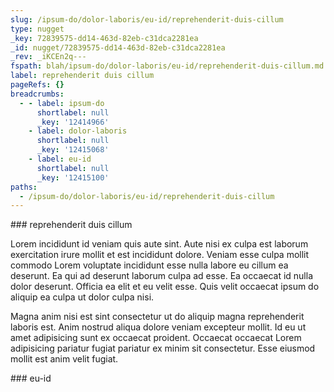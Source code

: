```yaml
---
slug: /ipsum-do/dolor-laboris/eu-id/reprehenderit-duis-cillum
type: nugget
_key: 72839575-dd14-463d-82eb-c31dca2281ea
_id: nugget/72839575-dd14-463d-82eb-c31dca2281ea
_rev: _iKCEn2q---
fspath: blah/ipsum-do/dolor-laboris/eu-id/reprehenderit-duis-cillum.md
label: reprehenderit duis cillum
pageRefs: {}
breadcrumbs:
  - - label: ipsum-do
      shortlabel: null
      _key: '12414966'
    - label: dolor-laboris
      shortlabel: null
      _key: '12415068'
    - label: eu-id
      shortlabel: null
      _key: '12415100'
paths:
  - /ipsum-do/dolor-laboris/eu-id/reprehenderit-duis-cillum
---
```


<NuggetArea>
<Nugget slug="/ipsum-do/dolor-laboris/eu-id/reprehenderit-duis-cillum" type="nugget" _key="72839575-dd14-463d-82eb-c31dca2281ea" _id="nugget/72839575-dd14-463d-82eb-c31dca2281ea" _rev="_iKCEn2q---" fspath="blah/ipsum-do/dolor-laboris/eu-id/reprehenderit-duis-cillum.md" label="reprehenderit duis cillum" paths="/ipsum-do/dolor-laboris/eu-id/reprehenderit-duis-cillum">
<NuggetBody>
### reprehenderit duis cillum

Lorem incididunt id veniam quis aute sint. Aute nisi ex culpa est laborum exercitation irure mollit et est incididunt dolore. Veniam esse culpa mollit commodo Lorem voluptate incididunt esse nulla labore eu cillum ea deserunt. Ea qui ad deserunt laborum culpa ad esse. Ea occaecat id nulla dolor deserunt. Officia ea elit et eu velit esse. Quis velit occaecat ipsum do aliquip ea culpa ut dolor culpa nisi.

Magna anim nisi est sint consectetur ut do aliquip magna reprehenderit laboris est. Anim nostrud aliqua dolore veniam excepteur mollit. Id eu ut amet adipisicing sunt ex occaecat proident. Occaecat occaecat Lorem adipisicing pariatur fugiat pariatur ex minim sit consectetur. Esse eiusmod mollit est anim velit fugiat.

</NuggetBody>
<Breadcrumbs>
<Crumbs>
<Crumb _key="12414966" label="ipsum-do" /><Crumb _key="12415068" label="dolor-laboris" /><Crumb _key="12415100" label="eu-id" />
</Crumbs>
</Breadcrumbs>
</Nugget>

<NuggetsInbound>
</NuggetsInbound>
<NuggetsOutbound>
</NuggetsOutbound>
</NuggetArea>
<PassagesInbound>
<Passage direction="inbound" type="passage" _key="12415100" _id="passage/12415100" _rev="_iKCEn2m--A" label="eu-id" passage="eu-id" fspath="blah/ipsum-do/dolor-laboris/eu-id" paths="/ipsum-do/dolor-laboris/eu-id" slug="/ipsum-do/dolor-laboris/eu-id">
<NuggetBody>
### eu-id

</NuggetBody>
<Breadcrumbs>
<Crumbs>
<Crumb _key="12414966" label="ipsum-do" /><Crumb _key="12415068" label="dolor-laboris" />
</Crumbs>
</Breadcrumbs>
</Passage>

</PassagesInbound>
<PassagesOutbound>
</PassagesOutbound>